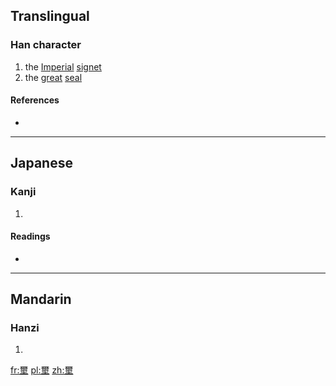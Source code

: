==Translingual==

===Han character===
{{Han char|rn=32|rad=土|as=14|sn=17|four=|canj=一月土 (MBG)|ids=⿱[[爾]][[土]]}}

# the [[imperial|Imperial]] [[signet]]
# the [[great]] [[seal]]

====References====
* {{Han ref|kx=0241.050|dkj=05552|dj=0480.280|hdz=10495.070|uh=58D0|ud=22736}}

----

==Japanese==

===Kanji===
{{ja-kanji|grade=|rs=土14}}

# {{defn|lang=ja|sort=土14}}

====Readings====
* {{ja-readings|on=[[し]] (shi), [[じ]] (ji)|kun=}}

----

==Mandarin==

===Hanzi===
{{cmn-hanzi|pin=[[xǐ]] ([[xi3]]), [[huò]] ([[huo4]])|wg=hsi<sup>3</sup>, huo<sup>4</sup>}}

# {{defn|lang=cmn|sort=土14}}

[[fr:壐]]
[[pl:壐]]
[[zh:壐]]